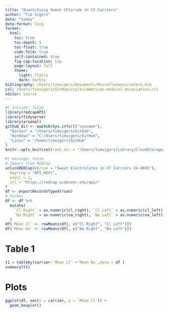 ```yaml
---
title: "Quantifying Sweat Chloride in CF Carriers"
author: "Tim Vigers"
date: "today"
date-format: long
format:
  html:
    toc: true
    toc-depth: 5
    toc-float: true
    code-fold: true
    self-contained: true
    fig-cap-location: top
    page-layout: full
    theme:
      light: flatly
      dark: darkly
bibliography: /Users/timvigers/Documents/Miscellaneous/zotero.bib
csl: /Users/timvigers/GitHub/styles/american-medical-association.csl
editor: source
---
```


```r
#| include: false
library(redcapAPI)
library(tidyverse)
library(arsenal)
github_dir <- switch(Sys.info()["sysname"],
  "Darwin" = "/Users/timvigers/GitHub",
  "Windows" = "C:/Users/timvigers/GitHub",
  "Linux" = "/home/timvigers/GitHub"
)
knitr::opts_knit$set(root.dir = "/Users/timvigers/Library/CloudStorage/OneDrive-TheUniversityofColoradoDenver/Vigers/CF/Angela Metcalf/Quantifying Sweat Chloride in CF Carriers")
```

```r
#| message: false
# Import from REDCap
unlockREDCap(c(rcon = "Sweat Electrolytes in CF Carriers 24-0691"),
  keyring = "API_KEYs",
  envir = 1,
  url = "https://redcap.ucdenver.edu/api/"
)
df <- exportRecordsTyped(rcon)
# Format
df <- df %>%
  mutate(
    `Cl Right` = as.numeric(cl_right), `Cl Left` = as.numeric(cl_left),
    `Na Right` = as.numeric(na_right), `Na Left` = as.numeric(na_left)
  )
df$`Mean Cl` <- rowMeans(df[, c("Cl Right", "Cl Left")])
df$`Mean Na` <- rowMeans(df[, c("Na Right", "Na Left")])
```

# Table 1

```r
t1 = tableby(carrier~`Mean Cl` +`Mean Na`,data = df )
summary(t1)
```

# Plots

```r
ggplot(df, aes(x = carrier, y = `Mean Cl`)) +
  geom_boxplot()
```

